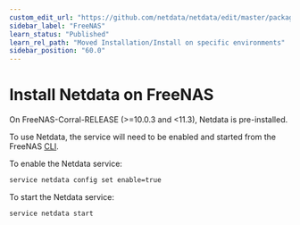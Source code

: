 ```yaml
---
custom_edit_url: "https://github.com/netdata/netdata/edit/master/packaging/installer/methods/freenas.md"
sidebar_label: "FreeNAS"
learn_status: "Published"
learn_rel_path: "Moved Installation/Install on specific environments"
sidebar_position: "60.0"
---
```



# Install Netdata on FreeNAS

On FreeNAS-Corral-RELEASE (>=10.0.3 and <11.3), Netdata is pre-installed.

To use Netdata, the service will need to be enabled and started from the FreeNAS [CLI](https://github.com/freenas/cli).

To enable the Netdata service:

```sh
service netdata config set enable=true
```

To start the Netdata service:

```sh
service netdata start
```


